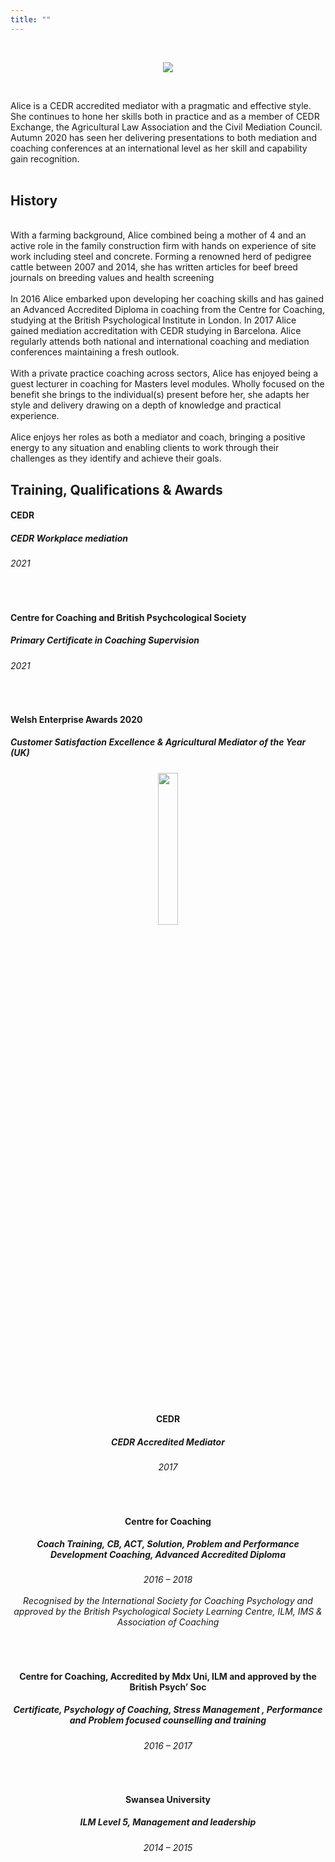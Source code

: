 ```yaml
---
title: ""
---
```

<br>

<center>
![](Profile picture.jpg)
</center>

<br>

Alice is a CEDR accredited mediator with a pragmatic and effective style. She continues to hone her skills both in practice and as a member of CEDR Exchange, the Agricultural Law Association and the Civil Mediation Council. Autumn 2020 has seen her delivering presentations to both mediation and coaching conferences at an international level as her skill and capability gain recognition.
<br><br>

## History

<br>
With a farming background, Alice combined being a mother of 4 and an active role in the family construction firm with hands on experience of site work including steel and concrete. Forming a renowned herd of pedigree cattle between 2007 and 2014, she has written articles for beef breed journals on breeding values and health screening
<br><br>
In 2016 Alice embarked upon developing her coaching skills and has gained an
Advanced Accredited Diploma in coaching from the Centre for Coaching, studying at the British Psychological Institute in London. In 2017 Alice gained mediation accreditation with CEDR studying in Barcelona. Alice regularly attends both national and international coaching and mediation conferences maintaining a fresh outlook.
<br><br>
With a private practice coaching across sectors, Alice has enjoyed being a guest lecturer in coaching for Masters level modules. Wholly focused on the benefit she brings to the individual(s) present before her, she adapts her style and delivery drawing on a depth of knowledge and practical experience.
<br><br>
Alice enjoys her roles as both a mediator and coach, bringing a positive energy to any situation and enabling clients to work through their challenges as they identify and achieve their goals.
<br>

## Training, Qualifications & Awards

#### <b> CEDR </b>
##### CEDR Workplace mediation
<h6> 2021 </h6>

<br>

#### <b> Centre for Coaching and British Psychcological Society </b>
##### Primary Certificate in Coaching Supervision
<h6> 2021 </h6>

<br>

#### <b> Welsh Enterprise Awards 2020 </b>
##### Customer Satisfaction Excellence & Agricultural Mediator of the Year (UK)
<center>
![](Gold Award.png){width=25%}

<br>

#### <b> CEDR </b>
##### CEDR Accredited Mediator
<h6> 2017 </h6>

<br>

#### <b> Centre for Coaching </b>
##### Coach Training, CB, ACT, Solution, Problem and Performance Development Coaching, Advanced Accredited Diploma
<h6> 2016 – 2018 
<br><br>
Recognised by the International Society for Coaching Psychology and approved by the British Psychological Society Learning Centre, ILM, IMS & Association of Coaching </h6>

<br>

#### <b> Centre for Coaching, Accredited by Mdx Uni, ILM and approved by the British Psych’ Soc </b>
##### Certificate, Psychology of Coaching, Stress Management , Performance and Problem focused counselling and training
<h6> 2016 – 2017 </h6>

<br>

#### <b> Swansea University </b>
##### ILM Level 5, Management and leadership
<h6> 2014 – 2015 </h6>

